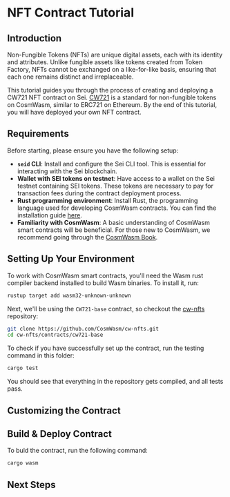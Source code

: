 
# NFT Contract Tutorial

## Introduction

Non-Fungible Tokens (NFTs) are unique digital assets, each with its identity and attributes. Unlike fungible assets like tokens created from Token Factory, NFTs cannot be exchanged on a like-for-like basis, ensuring that each one remains distinct and irreplaceable.

<Nfts />

This tutorial guides you through the process of creating and deploying a CW721 NFT contract on Sei. [CW721](https://github.com/CosmWasm/cw-nfts/blob/main/packages/cw721/README.md) is a standard for non-fungible tokens on CosmWasm, similar to ERC721 on Ethereum. By the end of this tutorial, you will have deployed your own NFT contract.

## Requirements

Before starting, please ensure you have the following setup:

- **`seid` CLI**: Install and configure the Sei CLI tool. This is essential for interacting with the Sei blockchain.
- **Wallet with SEI tokens on testnet**: Have access to a wallet on the Sei testnet containing SEI tokens. These tokens are necessary to pay for transaction fees during the contract deployment process.
- **Rust programming environment**: Install Rust, the programming language used for developing CosmWasm contracts. You can find the installation guide [here](https://www.rust-lang.org/tools/install).
- **Familiarity with CosmWasm**: A basic understanding of CosmWasm smart contracts will be beneficial. For those new to CosmWasm, we recommend going through the [CosmWasm Book](https://book.cosmwasm.com/).

## Setting Up Your Environment

To work with CosmWasm smart contracts, you'll need the Wasm rust compiler backend installed to build Wasm binaries. To install it, run:

```bash copy
rustup target add wasm32-unknown-unknown
```

Next, we'll be using the `CW721-base` contract, so checkout the [cw-nfts](https://github.com/CosmWasm/cw-nfts) repository:

```bash copy
git clone https://github.com/CosmWasm/cw-nfts.git
cd cw-nfts/contracts/cw721-base
```

To check if you have successfully set up the contract, run the testing command in this folder:

```bash copy
cargo test
```

You should see that everything in the repository gets compiled, and all tests pass.

## Customizing the Contract

## Build & Deploy Contract

To buld the contract, run the following command:

```bash copy
cargo wasm
```

## Next Steps
